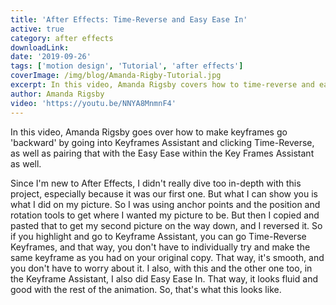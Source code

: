 ```yaml
---
title: 'After Effects: Time-Reverse and Easy Ease In'
active: true
category: after effects
downloadLink:
date: '2019-09-26'
tags: ['motion design', 'Tutorial', 'after effects']
coverImage: /img/blog/Amanda-Rigby-Tutorial.jpg
excerpt: In this video, Amanda Rigsby covers how to time-reverse and easy ease in.
author: Amanda Rigsby
video: 'https://youtu.be/NNYA8MnmnF4'
---
```


In this video, Amanda Rigsby goes over how to make keyframes go 'backward' by going into Keyframes Assistant and clicking Time-Reverse, as well as pairing that with the Easy Ease within the Key Frames Assistant as well.

Since I'm new to After Effects, I didn't really dive too in-depth with this project, especially because it was our first one. But what I can show you is what I did on my picture. So I was using anchor points and the position and rotation tools to get where I wanted my picture to be. But then I copied and pasted that to get my second picture on the way down, and I reversed it. So if you highlight and go to Keyframe Assistant, you can go Time-Reverse Keyframes, and that way, you don't have to individually try and make the same keyframe as you had on your original copy. That way, it's smooth, and you don't have to worry about it. I also, with this and the other one too, in the Keyframe Assistant, I also did Easy Ease In. That way, it looks fluid and good with the rest of the animation. So, that's what this looks like.
